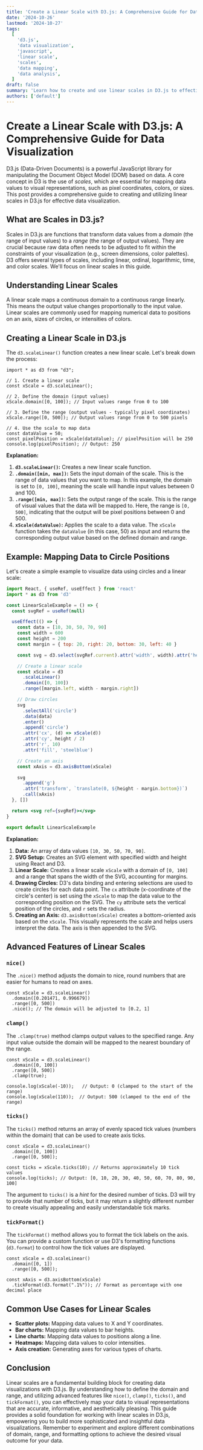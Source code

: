 ```yaml
---
title: 'Create a Linear Scale with D3.js: A Comprehensive Guide for Data Visualization'
date: '2024-10-26'
lastmod: '2024-10-27'
tags:
  [
    'd3.js',
    'data visualization',
    'javascript',
    'linear scale',
    'scales',
    'data mapping',
    'data analysis',
  ]
draft: false
summary: 'Learn how to create and use linear scales in D3.js to effectively map data values to visual representations. This comprehensive guide covers the fundamentals of D3 scales, providing code examples and explanations for building robust and visually appealing data visualizations.'
authors: ['default']
---
```


# Create a Linear Scale with D3.js: A Comprehensive Guide for Data Visualization

D3.js (Data-Driven Documents) is a powerful JavaScript library for manipulating the Document Object Model (DOM) based on data. A core concept in D3 is the use of _scales_, which are essential for mapping data values to visual representations, such as pixel coordinates, colors, or sizes. This post provides a comprehensive guide to creating and utilizing linear scales in D3.js for effective data visualization.

## What are Scales in D3.js?

Scales in D3.js are functions that transform data values from a _domain_ (the range of input values) to a _range_ (the range of output values). They are crucial because raw data often needs to be adjusted to fit within the constraints of your visualization (e.g., screen dimensions, color palettes). D3 offers several types of scales, including linear, ordinal, logarithmic, time, and color scales. We'll focus on linear scales in this guide.

## Understanding Linear Scales

A linear scale maps a continuous domain to a continuous range linearly. This means the output value changes proportionally to the input value. Linear scales are commonly used for mapping numerical data to positions on an axis, sizes of circles, or intensities of colors.

## Creating a Linear Scale in D3.js

The `d3.scaleLinear()` function creates a new linear scale. Let's break down the process:

```plaintext
import * as d3 from "d3";

// 1. Create a linear scale
const xScale = d3.scaleLinear();

// 2. Define the domain (input values)
xScale.domain([0, 100]); // Input values range from 0 to 100

// 3. Define the range (output values - typically pixel coordinates)
xScale.range([0, 500]); // Output values range from 0 to 500 pixels

// 4. Use the scale to map data
const dataValue = 50;
const pixelPosition = xScale(dataValue); // pixelPosition will be 250
console.log(pixelPosition); // Output: 250
```

**Explanation:**

1.  **`d3.scaleLinear()`:** Creates a new linear scale function.
2.  **`.domain([min, max])`:** Sets the input domain of the scale. This is the range of data values that you want to map. In this example, the domain is set to `[0, 100]`, meaning the scale will handle input values between 0 and 100.
3.  **`.range([min, max])`:** Sets the output range of the scale. This is the range of visual values that the data will be mapped to. Here, the range is `[0, 500]`, indicating that the output will be pixel positions between 0 and 500.
4.  **`xScale(dataValue)`:** Applies the scale to a data value. The `xScale` function takes the `dataValue` (in this case, 50) as input and returns the corresponding output value based on the defined domain and range.

## Example: Mapping Data to Circle Positions

Let's create a simple example to visualize data using circles and a linear scale:

```jsx
import React, { useRef, useEffect } from 'react'
import * as d3 from 'd3'

const LinearScaleExample = () => {
  const svgRef = useRef(null)

  useEffect(() => {
    const data = [10, 30, 50, 70, 90]
    const width = 600
    const height = 200
    const margin = { top: 20, right: 20, bottom: 30, left: 40 }

    const svg = d3.select(svgRef.current).attr('width', width).attr('height', height)

    // Create a linear scale
    const xScale = d3
      .scaleLinear()
      .domain([0, 100])
      .range([margin.left, width - margin.right])

    // Draw circles
    svg
      .selectAll('circle')
      .data(data)
      .enter()
      .append('circle')
      .attr('cx', (d) => xScale(d))
      .attr('cy', height / 2)
      .attr('r', 10)
      .attr('fill', 'steelblue')

    // Create an axis
    const xAxis = d3.axisBottom(xScale)

    svg
      .append('g')
      .attr('transform', `translate(0, ${height - margin.bottom})`)
      .call(xAxis)
  }, [])

  return <svg ref={svgRef}></svg>
}

export default LinearScaleExample
```

**Explanation:**

1.  **Data:** An array of data values `[10, 30, 50, 70, 90]`.
2.  **SVG Setup:** Creates an SVG element with specified width and height using React and D3.
3.  **Linear Scale:** Creates a linear scale `xScale` with a domain of `[0, 100]` and a range that spans the width of the SVG, accounting for margins.
4.  **Drawing Circles:** D3's data binding and entering selections are used to create circles for each data point. The `cx` attribute (x-coordinate of the circle's center) is set using the `xScale` to map the data value to the corresponding position on the SVG. The `cy` attribute sets the vertical position of the circles, and `r` sets the radius.
5.  **Creating an Axis:** `d3.axisBottom(xScale)` creates a bottom-oriented axis based on the `xScale`. This visually represents the scale and helps users interpret the data. The axis is then appended to the SVG.

## Advanced Features of Linear Scales

### `nice()`

The `.nice()` method adjusts the domain to nice, round numbers that are easier for humans to read on axes.

```plaintext
const xScale = d3.scaleLinear()
  .domain([0.201471, 0.996679])
  .range([0, 500])
  .nice(); // The domain will be adjusted to [0.2, 1]
```

### `clamp()`

The `.clamp(true)` method clamps output values to the specified range. Any input value outside the domain will be mapped to the nearest boundary of the range.

```plaintext
const xScale = d3.scaleLinear()
  .domain([0, 100])
  .range([0, 500])
  .clamp(true);

console.log(xScale(-10));   // Output: 0 (clamped to the start of the range)
console.log(xScale(110));  // Output: 500 (clamped to the end of the range)
```

### `ticks()`

The `ticks()` method returns an array of evenly spaced tick values (numbers within the domain) that can be used to create axis ticks.

```plaintext
const xScale = d3.scaleLinear()
  .domain([0, 100])
  .range([0, 500]);

const ticks = xScale.ticks(10); // Returns approximately 10 tick values
console.log(ticks); // Output: [0, 10, 20, 30, 40, 50, 60, 70, 80, 90, 100]
```

The argument to `ticks()` is a _hint_ for the desired number of ticks. D3 will try to provide that number of ticks, but it may return a slightly different number to create visually appealing and easily understandable tick marks.

### `tickFormat()`

The `tickFormat()` method allows you to format the tick labels on the axis. You can provide a custom function or use D3's formatting functions (`d3.format`) to control how the tick values are displayed.

```plaintext
const xScale = d3.scaleLinear()
  .domain([0, 1])
  .range([0, 500]);

const xAxis = d3.axisBottom(xScale)
  .tickFormat(d3.format(".1%")); // Format as percentage with one decimal place
```

## Common Use Cases for Linear Scales

- **Scatter plots:** Mapping data values to X and Y coordinates.
- **Bar charts:** Mapping data values to bar heights.
- **Line charts:** Mapping data values to positions along a line.
- **Heatmaps:** Mapping data values to color intensities.
- **Axis creation:** Generating axes for various types of charts.

## Conclusion

Linear scales are a fundamental building block for creating data visualizations with D3.js. By understanding how to define the domain and range, and utilizing advanced features like `nice()`, `clamp()`, `ticks()`, and `tickFormat()`, you can effectively map your data to visual representations that are accurate, informative, and aesthetically pleasing. This guide provides a solid foundation for working with linear scales in D3.js, empowering you to build more sophisticated and insightful data visualizations. Remember to experiment and explore different combinations of domain, range, and formatting options to achieve the desired visual outcome for your data.
